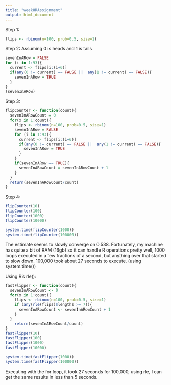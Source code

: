 ```yaml
---
title: "week8RAssignment"
output: html_document
---
```


Step 1:

```r
flips <- rbinom(n=100, prob=0.5, size=1)
```

Step 2:
Assuming 0 is heads and 1 is tails

```r

sevenInARow = FALSE
for (i in 1:93){
  current <- flips[i:(i+6)]
  if(any(0 != current) == FALSE ||  any(1 != current) == FALSE){
    sevenInARow = TRUE
  }
}
(sevenInARow)
```

Step 3:
```r
flipCounter <- function(count){
  sevenInARowCount = 0
  for(x in 1:count){
    flips <- rbinom(n=100, prob=0.5, size=1)
    sevenInARow = FALSE
    for (i in 1:93){
      current <- flips[i:(i+6)]
      if(any(0 != current) == FALSE ||  any(1 != current) == FALSE){
        sevenInARow = TRUE
      }
    }
    if(sevenInARow == TRUE){
      sevenInARowCount = sevenInARowCount + 1
    }
  }
  return(sevenInARowCount/count)
}
```

Step 4:
```r
flipCounter(10)
flipCounter(100)
flipCounter(1000)
flipCounter(10000)

system.time(flipCounter(1000))
system.time(flipCounter(100000))
```
The estimate seems to slowly converge on 0.538. Fortunately, my machine has quite a bit of RAM (16gb) so it can handle R operations pretty well, 1000 loops executed in a few fractions of a second, but anything over that started to slow down. 100,000 took about 27 seconds to execute. (using system.time())

Using R's rle():
```r
fastFlipper <- function(count){
  sevenInARowCount <- 0
  for(x in 1:count){
    flips <- rbinom(n=100, prob=0.5, size=1)
    if (any(rle(flips)$lengths >= 7)){
      sevenInARowCount <- sevenInARowCount + 1
    }
  }
    return(sevenInARowCount/count)
}
fastFlipper(10)
fastFlipper(100)
fastFlipper(1000)
fastFlipper(10000)

system.time(fastFlipper(1000))
system.time(fastFlipper(100000))
```
Executing with the for loop, it took 27 seconds for 100,000, using rle, I can get the same results in less than 5 seconds.